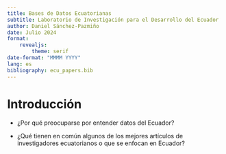```yaml
---
title: Bases de Datos Ecuatorianas
subtitle: Laboratorio de Investigación para el Desarrollo del Ecuador
author: Daniel Sánchez-Pazmiño
date: Julio 2024
format: 
    revealjs:
        theme: serif
date-format: "MMMM YYYY"
lang: es
bibliography: ecu_papers.bib
---
```


# Introducción

- ¿Por qué preocuparse por entender datos del Ecuador?

- ¿Qué tienen en común algunos de los mejores artículos de investigadores ecuatorianos o que se enfocan en Ecuador?